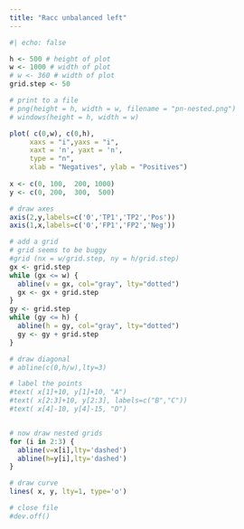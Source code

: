 ```yaml
---
title: "Racc unbalanced left"
---
```



```r
#| echo: false

h <- 500 # height of plot
w <- 1000 # width of plot
# w <- 360 # width of plot
grid.step <- 50

# print to a file
# png(height = h, width = w, filename = "pn-nested.png")
# windows(height = h, width = w)

plot( c(0,w), c(0,h),  
     xaxs = "i",yaxs = "i",
     xaxt = 'n', yaxt = 'n',
     type = "n",
     xlab = "Negatives", ylab = "Positives")
     
x <- c(0, 100,  200, 1000)
y <- c(0, 200,  300,  500)

# draw axes
axis(2,y,labels=c('0','TP1','TP2','Pos'))
axis(1,x,labels=c('0','FP1','FP2','Neg'))

# add a grid
# grid seems to be buggy
#grid (nx = w/grid.step, ny = h/grid.step)
gx <- grid.step
while (gx <= w) {
  abline(v = gx, col="gray", lty="dotted")
  gx <- gx + grid.step
}
gy <- grid.step
while (gy <= h) {
  abline(h = gy, col="gray", lty="dotted")
  gy <- gy + grid.step
}

# draw diagonal
# abline(c(0,h/w),lty=3)

# label the points
#text( x[1]+10, y[1]+10, "A")
#text( x[2:3]+10, y[2:3], labels=c("B","C"))
#text( x[4]-10, y[4]-15, "D")


# now draw nested grids
for (i in 2:3) {
  abline(v=x[i],lty='dashed')
  abline(h=y[i],lty='dashed')
}

# draw curve
lines( x, y, lty=1, type='o')

# close file
#dev.off()

```